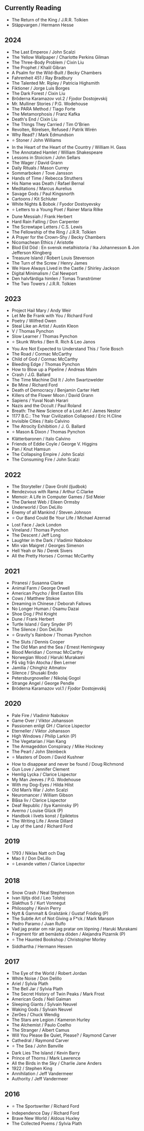 ## Currently Reading

- The Return of the King / J.R.R. Tolkien
- Stäppvargen / Hermann Hesse

## 2024

- The Last Emperox / John Scalzi
- The Yellow Wallpaper / Charlotte Perkins Gilman
- The Three-Body Problem / Cixin Liu
- The Prophet / Khalil Gibran
- A Psalm for the Wild-Built / Becky Chambers
- Fahrenheit 451 / Ray Bradbury
- The Talented Mr. Ripley / Patricia Highsmith
- Fiktioner / Jorge Luis Borges
- The Dark Forest / Cixin Liu
- Bröderna Karamazov vol.2 / Fjodor Dostojevskij
- Mr. Mulliner Stories / P.G. Wodehouse
- The PARA Method / Tiago Forte
- The Metamorphosis / Franz Kafka
- Death's End / Cixin Liu
- The Things They Carried / Tim O'Brien
- Revolten, Rörelsen, Refused / Patrik Wirén
- Why Read? / Mark Edmundson
- ⭐️ Stoner / John Williams
- In the Heart of the Heart of the Country / William H. Gass
- The Annotated Hamlet / William Shakespeare
- Lessons in Stoicism / John Sellars
- The Wager / David Grann
- Daily Rituals / Mason Currey
- Sommarboken / Tove Jansson
- Hands of Time / Rebecca Struthers
- His Name was Death / Rafael Bernal
- Meditations / Marcus Aurelius
- Savage Gods / Paul Kingsnorth
- Cartoons / Kit Schluter
- White Nights & Bobok / Fyodor Dostoyevsky 
- ⭐️ Letters to a Young Poet / Rainer Maria Rilke
- Dune Messiah / Frank Herbert
- Hard Rain Falling / Don Carpenter
- The Screwtape Letters / C.S. Lewis
- The Fellowship of the Ring / J.R.R. Tolkien
- A Prayer for the Crown-Shy / Becky Chambers
- Nicomachean Ethics / Aristotle
- Blod Eld Död : En svensk metalhistoria / Ika Johannesson & Jon Jefferson Klingberg
- Treasure Island / Robert Louis Stevenson
- The Turn of the Screw / Henry James
- We Have Always Lived in the Castle / Shirley Jackson
- Digital Minimalism / Cal Newport
- Den halvfärdiga himlen / Tomas Tranströmer
- The Two Towers / J.R.R. Tolkien

## 2023

- Project Hail Mary / Andy Weir
- Let Me Be Frank with You / Richard Ford
- Poetry / Wilfred Owen
- Steal Like an Artist / Austin Kleon
- V / Thomas Pynchon
- Slow Learner / Thomas Pynchon
- ⭐️ Skunk Works / Ben R. Rich & Leo Janos
- You Are Not Expected to Understand This / Torie Bosch
- The Road / Cormac McCarthy
- Child of God / Cormac McCarthy
- Bleeding Edge / Thomas Pynchon
- How to Blow up a Pipeline / Andreas Malm
- Crash / J.G. Ballard
- The Time Machine Did It / John Swartzwelder
- Be Mine / Richard Ford
- Death of Democracy / Benjamin Carter Hett
- Killers of the Flower Moon / David Grann
- Sapiens / Yuval Noah Harari
- Nazis and the Occult / Paul Roland
- Breath: The New Science of a Lost Art / James Nestor
- 1177 B.C.: The Year Civilization Collapsed / Eric H.Cline
- Invisible Cities / Italo Calvino
- The Atrocity Exhibition / J. G. Ballard
- ⭐️ Mason & Dixon / Thomas Pynchon
- Klätterbaronen / Italo Calvino
- Friends of Eddie Coyle / George V. Higgins
- Pan / Knut Hamsun
- The Collapsing Empire / John Scalzi
- The Consuming Fire / John Scalzi

## 2022

- The Storyteller / Dave Grohl (ljudbok)
- Rendezvous with Rama / Arthur C.Clarke
- Memoir: A Life in Computer Games / Sid Meier
- The Darkest Web / Eileen Ormsby
- Underworld / Don DeLillo
- Enemy of all Mankind / Steven Johnson
- ⭐️ Our Band Could Be Your Life / Michael Azerrad
- Lost Face / Jack London
- Vineland / Thomas Pynchon
- The Descent / Jeff Long
- Laughter in the Dark / Vladimir Nabokov
- Min vän Maigret / Georges Simenon
- Hell Yeah or No / Derek Sivers
- All the Pretty Horses / Cormac McCarthy

## 2021

- Piranesi / Susanna Clarke
- Animal Farm / George Orwell
- American Psycho / Bret Easton Ellis
- Cows / Matthew Stokoe
- Dreaming in Chinese / Deborah Fallows
- No Longer Human / Osamu Dazai
- Shoe Dog / Phil Knight
- Dune / Frank Herbert
- Turtle Island / Gary Snyder (P)
- The Silence / Don DeLillo
- ⭐️  Gravity's Rainbow / Thomas Pynchon
- The Sluts / Dennis Cooper
- The Old Man and the Sea / Ernest Hemingway
- Blood Meridian / Cormac McCarthy
- Norwegian Wood / Haruki Murakami
- På väg från Atocha / Ben Lerner
- Jamilia / Chinghiz Aitmatov
- Silence / Shusaki Endo
- Petersburgnoveller / Nikolaj Gogol
- Strange Angel / George Pendle
- Bröderna Karamazov vol.1 / Fjodor Dostojevskij

## 2020

- Pale Fire / Vladimir Nabokov
- Game Over / Viktor Johansson
- Passionen enligt GH / Clarice Lispector
- Eterneller / Viktor Johansson
- High Windows / Philip Larkin (P)
- The Vegetarian / Han Kang
- The Armageddon Conspiracy / Mike Hockney
- The Pearl / John Steinbeck
- ⭐️  Masters of Doom / David Kushner
- How to disappear and never be found / Doug Richmond
- Gun Love / Jennifer Clement
- Hemlig Lycka / Clarice Lispector
- My Man Jeeves / P.G. Wodehouse
- With my Dog-Eyes / Hilda Hilst
- Old Man’s War / John Scalzi
- Neuromancer / William Gibson
- Blåsa liv / Clarice Lispector
- Deaf Republic / Ilya Kaminsky (P)
- Averno / Louise Glück (P)
- Handbok i livets konst / Epiktetos
- The Writing Life / Annie Dillard
- Lay of the Land / Richard Ford

## 2019

- 1793 / Niklas Natt och Dag
- Mao II / Don DeLillo
- ⭐️  Levande vatten / Clarice Lispector

## 2018

- Snow Crash / Neal Stephenson
- Ivan Iljitjs död / Leo Tolstoj
- Slakthus 5 / Kurt Vonnegut
- Philosophy / Kevin Perry
- Nytt & Gammalt & Gralstänk / Gustaf Fröding (P)
- The Subtle Art of Not Giving a F\*ck / Mark Manson
- Pedro Paramo / Juan Rulfo
- Vad jag pratar om när jag pratar om löpning / Haruki Murakami
- Fragment för att bemästra döden / Alejandra Pizarnik (P)
- ⭐️  The Haunted Bookshop / Christopher Morley
- Siddhartha / Hermann Hessen

## 2017

- The Eye of the World / Robert Jordan
- White Noise / Don Delillo
- Ariel / Sylvia Plath
- The Bell Jar / Sylvia Plath
- The Secret History of Twin Peaks / Mark Frost
- American Gods / Neil Gaiman
- Sleeping Giants / Sylvain Neuvel
- Waking Gods / Sylvain Neuvel
- Zer0es / Chuck Wendig
- The Stars are Legion / Kameron Hurley
- The Alchemist / Paulo Coelho
- The Stranger / Albert Camus
- Will You Please Be Quiet, Please? / Raymond Carver
- Cathedral / Raymond Carver
- ⭐️ The Sea / John Banville
- Dark Lies The Island / Kevin Barry
- Prince of Thorns / Mark Lawrence
- All the Birds in the Sky / Charlie Jane Anders
- 1922 / Stephen King
- Annihilation / Jeff Vandermeer
- Authority / Jeff Vandermeer

## 2016

- ⭐️ The Sportswriter / Richard Ford
- Independence Day / Richard Ford
- Brave New World / Aldous Huxley
- The Collected Poems / Sylvia Plath
